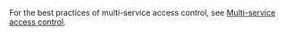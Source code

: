 For the best practices of multi-service access control, see [Multi-service access control](../../administration/user_privs/User_privilege.md#multi-service-access-control).
